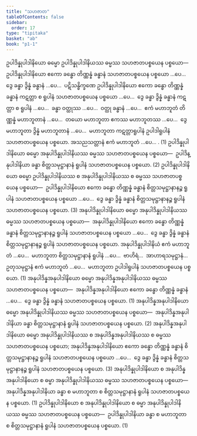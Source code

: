 ```yaml
---
title: "သဟဇာတ"
tableOfContents: false
sidebar:
  order: 17
type: "tipitaka"
basket: "ab"
book: "p1-1"
---
```



<DynamicBreadcrumb />

<Division number="58" book="p1-1" e="ch" v="36" p="412">

<Paragraph number="2632" book="p1-1">
ဥပါဒိန္နုပါဒါနိယော ဓမ္မော ဥပါဒိန္နုပါဒါနိယဿ ဓမ္မဿ သဟဇာတပစ္စယေန ပစ္စယော—  ဥပါဒိန္နုပါဒါနိယော ဧကော ခန္ဓော တိဏ္ဏန္နံ ခန္ဓာနံ သဟဇာတပစ္စယေန ပစ္စယော …ပေ…  ဒွေ ခန္ဓာ ဒွိန္နံ ခန္ဓာနံ …ပေ…  ပဋိသန္ဓိက္ခဏေ ဥပါဒိန္နုပါဒါနိယော ဧကော ခန္ဓော တိဏ္ဏန္နံ ခန္ဓာနံ ကဋတ္တာ စ ရူပါနံ သဟဇာတပစ္စယေန ပစ္စယော …ပေ…  ဒွေ ခန္ဓာ ဒွိန္နံ ခန္ဓာနံ ကဋတ္တာ စ ရူပါနံ …ပေ…  ခန္ဓာ ဝတ္ထုဿ …ပေ…  ဝတ္ထု ခန္ဓာနံ …ပေ…  ဧကံ မဟာဘူတံ တိဏ္ဏန္နံ မဟာဘူတာနံ …ပေ…  တယော မဟာဘူတာ ဧကဿ မဟာဘူတဿ …ပေ…  ဒွေ မဟာဘူတာ ဒွိန္နံ မဟာဘူတာနံ …ပေ…  မဟာဘူတာ ကဋတ္တာရူပါနံ ဥပါဒါရူပါနံ သဟဇာတပစ္စယေန ပစ္စယော. အသညသတ္တာနံ ဧကံ မဟာဘူတံ …ပေ… . (1)
</Paragraph>

<Paragraph number="2633" book="p1-1">
ဥပါဒိန္နုပါဒါနိယော ဓမ္မော အနုပါဒိန္နုပါဒါနိယဿ ဓမ္မဿ သဟဇာတပစ္စယေန ပစ္စယော—  ဥပါဒိန္နုပါဒါနိယာ ခန္ဓာ စိတ္တသမုဋ္ဌာနာနံ ရူပါနံ သဟဇာတပစ္စယေန ပစ္စယော. (2)
</Paragraph>

<Paragraph number="2634" book="p1-1">
ဥပါဒိန္နုပါဒါနိယော ဓမ္မော ဥပါဒိန္နုပါဒါနိယဿ စ အနုပါဒိန္နုပါဒါနိယဿ စ ဓမ္မဿ သဟဇာတပစ္စယေန ပစ္စယော—  ဥပါဒိန္နုပါဒါနိယော ဧကော ခန္ဓော တိဏ္ဏန္နံ ခန္ဓာနံ စိတ္တသမုဋ္ဌာနာနဉ္စ ရူပါနံ သဟဇာတပစ္စယေန ပစ္စယော …ပေ…  ဒွေ ခန္ဓာ ဒွိန္နံ ခန္ဓာနံ စိတ္တသမုဋ္ဌာနာနဉ္စ ရူပါနံ သဟဇာတပစ္စယေန ပစ္စယော. (3)
</Paragraph>

<Paragraph number="2635" book="p1-1">
အနုပါဒိန္နုပါဒါနိယော ဓမ္မော အနုပါဒိန္နုပါဒါနိယဿ ဓမ္မဿ သဟဇာတပစ္စယေန ပစ္စယော—  အနုပါဒိန္နုပါဒါနိယော ဧကော ခန္ဓော တိဏ္ဏန္နံ ခန္ဓာနံ စိတ္တသမုဋ္ဌာနာနဉ္စ ရူပါနံ သဟဇာတပစ္စယေန ပစ္စယော …ပေ…  ဒွေ ခန္ဓာ ဒွိန္နံ ခန္ဓာနံ စိတ္တသမုဋ္ဌာနာနဉ္စ ရူပါနံ သဟဇာတပစ္စယေန ပစ္စယော. အနုပါဒိန္နုပါဒါနိယံ ဧကံ မဟာဘူတံ …ပေ…  မဟာဘူတာ စိတ္တသမုဋ္ဌာနာနံ ရူပါနံ …ပေ…  ဗာဟိရံ…  အာဟာရသမုဋ္ဌာနံ…  ဥတုသမုဋ္ဌာနံ ဧကံ မဟာဘူတံ …ပေ…  မဟာဘူတာ ဥပါဒါရူပါနံ သဟဇာတပစ္စယေန ပစ္စယော. (1)
</Paragraph>

<Paragraph number="2636" book="p1-1">
အနုပါဒိန္နအနုပါဒါနိယော ဓမ္မော အနုပါဒိန္နအနုပါဒါနိယဿ ဓမ္မဿ သဟဇာတပစ္စယေန ပစ္စယော—  အနုပါဒိန္နအနုပါဒါနိယော ဧကော ခန္ဓော တိဏ္ဏန္နံ ခန္ဓာနံ …ပေ…  ဒွေ ခန္ဓာ ဒွိန္နံ ခန္ဓာနံ သဟဇာတပစ္စယေန ပစ္စယော. (1)
</Paragraph>

<Paragraph number="2637" book="p1-1">
အနုပါဒိန္နအနုပါဒါနိယော ဓမ္မော အနုပါဒိန္နုပါဒါနိယဿ ဓမ္မဿ သဟဇာတပစ္စယေန ပစ္စယော—  အနုပါဒိန္နအနုပါဒါနိယာ ခန္ဓာ စိတ္တသမုဋ္ဌာနာနံ ရူပါနံ သဟဇာတပစ္စယေန ပစ္စယော. (2)
</Paragraph>

<Paragraph number="2638" book="p1-1">
အနုပါဒိန္နအနုပါဒါနိယော ဓမ္မော အနုပါဒိန္နုပါဒါနိယဿ စ အနုပါဒိန္နအနုပါဒါနိယဿ စ ဓမ္မဿ သဟဇာတပစ္စယေန ပစ္စယော; အနုပါဒိန္နအနုပါဒါနိယော ဧကော ခန္ဓော တိဏ္ဏန္နံ ခန္ဓာနံ စိတ္တသမုဋ္ဌာနာနဉ္စ ရူပါနံ သဟဇာတပစ္စယေန ပစ္စယော …ပေ…  ဒွေ ခန္ဓာ ဒွိန္နံ ခန္ဓာနံ စိတ္တသမုဋ္ဌာနာနဉ္စ ရူပါနံ သဟဇာတပစ္စယေန ပစ္စယော. (3)
</Paragraph>

<Paragraph number="2639" book="p1-1">
အနုပါဒိန္နုပါဒါနိယော စ အနုပါဒိန္နအနုပါဒါနိယော စ ဓမ္မာ အနုပါဒိန္နုပါဒါနိယဿ ဓမ္မဿ သဟဇာတပစ္စယေန ပစ္စယော—  အနုပါဒိန္နအနုပါဒါနိယာ ခန္ဓာ စ မဟာဘူတာ စ စိတ္တသမုဋ္ဌာနာနံ ရူပါနံ သဟဇာတပစ္စယေန ပစ္စယော. (1)
</Paragraph>

<Paragraph number="2640" book="p1-1">
ဥပါဒိန္နုပါဒါနိယော စ အနုပါဒိန္နုပါဒါနိယော စ ဓမ္မာ အနုပါဒိန္နုပါဒါနိယဿ ဓမ္မဿ သဟဇာတပစ္စယေန ပစ္စယော—  ဥပါဒိန္နုပါဒါနိယာ ခန္ဓာ စ မဟာဘူတာ စ စိတ္တသမုဋ္ဌာနာနံ ရူပါနံ သဟဇာတပစ္စယေန ပစ္စယော. (1)
</Paragraph>
</Division>